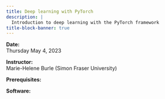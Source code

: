 ```yaml
---
title: Deep learning with PyTorch
description: |
  Introduction to deep learning with the PyTorch framework
title-block-banner: true
---
```


:::{.topdef}

**Date:** \
Thursday May 4, 2023

**Instructor:** \
Marie-Helene Burle (Simon Fraser University)

**Prerequisites:** \

**Software:** \

:::
